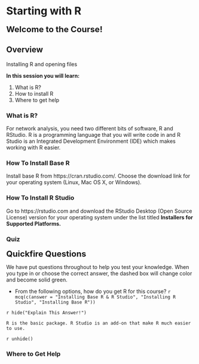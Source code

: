 # Starting with R

<span style="font-size: 22px; font-weight: bold; color: var(--purple);">Welcome to the Course!</span>

## Overview

Installing R and opening files

**In this session you will learn\:**

1. What is R?
2. How to install R
3. Where to get help


### What is R?

For network analysis, you need two different bits of software, R and RStudio. R is a programming language that you will write code in and R Studio is an Integrated Development Environment (IDE) which makes working with R easier.

### How To Install Base R

Install base R from https://cran.rstudio.com/. Choose the download link for your operating system (Linux, Mac OS X, or Windows).

### How To Install R Studio

Go to https://rstudio.com and download the RStudio Desktop (Open Source License) version for your operating system under the list titled **Installers for Supported Platforms.**


### Quiz

<span style="font-size: 22px; font-weight: bold; color: var(--blue);">Quickfire Questions</span>

We have put questions throughout to help you test your knowledge. When you type in or choose the correct answer, the dashed box will change color and become solid green.

- From the following options, how do you get R for this course? `r mcq(c(answer = "Installing Base R & R Studio", "Installing R Studio", "Installing Base R"))`  

`r hide("Explain This Answer!")`
```block
R is the basic package. R Studio is an add-on that make R much easier to use.
```
`r unhide()`  

### Where to Get Help

